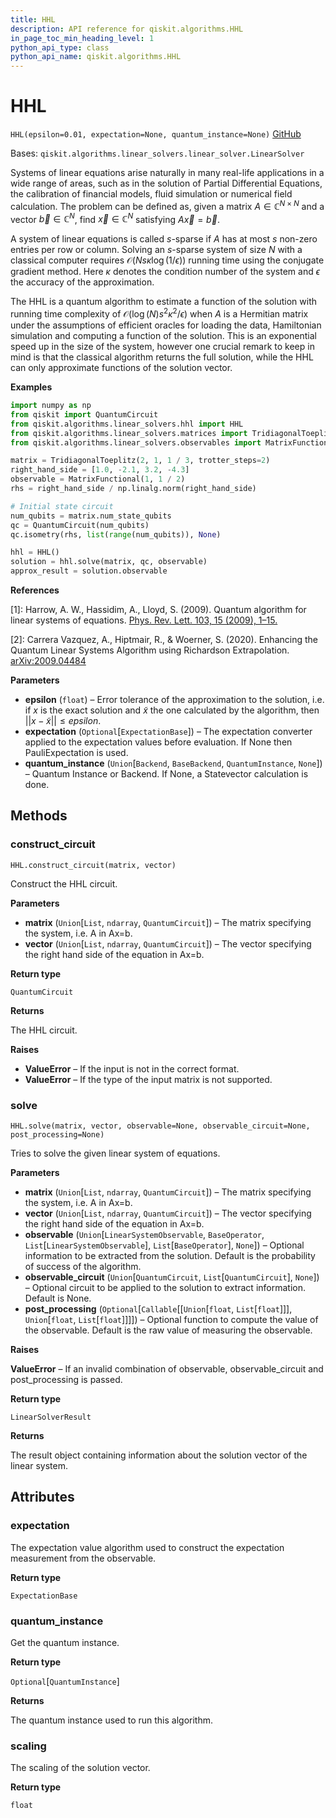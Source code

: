 ```yaml
---
title: HHL
description: API reference for qiskit.algorithms.HHL
in_page_toc_min_heading_level: 1
python_api_type: class
python_api_name: qiskit.algorithms.HHL
---
```


# HHL

<span id="qiskit.algorithms.HHL" />

`HHL(epsilon=0.01, expectation=None, quantum_instance=None)` [GitHub](https://github.com/qiskit/qiskit/tree/stable/0.18/qiskit/algorithms/linear_solvers/hhl.py "view source code")

Bases: `qiskit.algorithms.linear_solvers.linear_solver.LinearSolver`

Systems of linear equations arise naturally in many real-life applications in a wide range of areas, such as in the solution of Partial Differential Equations, the calibration of financial models, fluid simulation or numerical field calculation. The problem can be defined as, given a matrix $A\in\mathbb{C}^{N\times N}$ and a vector $\vec{b}\in\mathbb{C}^{N}$, find $\vec{x}\in\mathbb{C}^{N}$ satisfying $A\vec{x}=\vec{b}$.

A system of linear equations is called $s$-sparse if $A$ has at most $s$ non-zero entries per row or column. Solving an $s$-sparse system of size $N$ with a classical computer requires $\mathcal{ O }(Ns\kappa\log(1/\epsilon))$ running time using the conjugate gradient method. Here $\kappa$ denotes the condition number of the system and $\epsilon$ the accuracy of the approximation.

The HHL is a quantum algorithm to estimate a function of the solution with running time complexity of $\mathcal{ O }(\log(N)s^{2}\kappa^{2}/\epsilon)$ when $A$ is a Hermitian matrix under the assumptions of efficient oracles for loading the data, Hamiltonian simulation and computing a function of the solution. This is an exponential speed up in the size of the system, however one crucial remark to keep in mind is that the classical algorithm returns the full solution, while the HHL can only approximate functions of the solution vector.

**Examples**

```python
import numpy as np
from qiskit import QuantumCircuit
from qiskit.algorithms.linear_solvers.hhl import HHL
from qiskit.algorithms.linear_solvers.matrices import TridiagonalToeplitz
from qiskit.algorithms.linear_solvers.observables import MatrixFunctional

matrix = TridiagonalToeplitz(2, 1, 1 / 3, trotter_steps=2)
right_hand_side = [1.0, -2.1, 3.2, -4.3]
observable = MatrixFunctional(1, 1 / 2)
rhs = right_hand_side / np.linalg.norm(right_hand_side)

# Initial state circuit
num_qubits = matrix.num_state_qubits
qc = QuantumCircuit(num_qubits)
qc.isometry(rhs, list(range(num_qubits)), None)

hhl = HHL()
solution = hhl.solve(matrix, qc, observable)
approx_result = solution.observable
```

**References**

\[1]: Harrow, A. W., Hassidim, A., Lloyd, S. (2009). Quantum algorithm for linear systems of equations. [Phys. Rev. Lett. 103, 15 (2009), 1–15.](https://doi.org/10.1103/PhysRevLett.103.150502)

\[2]: Carrera Vazquez, A., Hiptmair, R., & Woerner, S. (2020). Enhancing the Quantum Linear Systems Algorithm using Richardson Extrapolation. [arXiv:2009.04484](http://arxiv.org/abs/2009.04484)

**Parameters**

*   **epsilon** (`float`) – Error tolerance of the approximation to the solution, i.e. if $x$ is the exact solution and $\tilde{x}$ the one calculated by the algorithm, then $||x - \tilde{x}|| \le epsilon$.
*   **expectation** (`Optional`\[`ExpectationBase`]) – The expectation converter applied to the expectation values before evaluation. If None then PauliExpectation is used.
*   **quantum\_instance** (`Union`\[`Backend`, `BaseBackend`, `QuantumInstance`, `None`]) – Quantum Instance or Backend. If None, a Statevector calculation is done.

## Methods

### construct\_circuit

<span id="qiskit.algorithms.HHL.construct_circuit" />

`HHL.construct_circuit(matrix, vector)`

Construct the HHL circuit.

**Parameters**

*   **matrix** (`Union`\[`List`, `ndarray`, `QuantumCircuit`]) – The matrix specifying the system, i.e. A in Ax=b.
*   **vector** (`Union`\[`List`, `ndarray`, `QuantumCircuit`]) – The vector specifying the right hand side of the equation in Ax=b.

**Return type**

`QuantumCircuit`

**Returns**

The HHL circuit.

**Raises**

*   **ValueError** – If the input is not in the correct format.
*   **ValueError** – If the type of the input matrix is not supported.

### solve

<span id="qiskit.algorithms.HHL.solve" />

`HHL.solve(matrix, vector, observable=None, observable_circuit=None, post_processing=None)`

Tries to solve the given linear system of equations.

**Parameters**

*   **matrix** (`Union`\[`List`, `ndarray`, `QuantumCircuit`]) – The matrix specifying the system, i.e. A in Ax=b.
*   **vector** (`Union`\[`List`, `ndarray`, `QuantumCircuit`]) – The vector specifying the right hand side of the equation in Ax=b.
*   **observable** (`Union`\[`LinearSystemObservable`, `BaseOperator`, `List`\[`LinearSystemObservable`], `List`\[`BaseOperator`], `None`]) – Optional information to be extracted from the solution. Default is the probability of success of the algorithm.
*   **observable\_circuit** (`Union`\[`QuantumCircuit`, `List`\[`QuantumCircuit`], `None`]) – Optional circuit to be applied to the solution to extract information. Default is None.
*   **post\_processing** (`Optional`\[`Callable`\[\[`Union`\[`float`, `List`\[`float`]]], `Union`\[`float`, `List`\[`float`]]]]) – Optional function to compute the value of the observable. Default is the raw value of measuring the observable.

**Raises**

**ValueError** – If an invalid combination of observable, observable\_circuit and post\_processing is passed.

**Return type**

`LinearSolverResult`

**Returns**

The result object containing information about the solution vector of the linear system.

## Attributes

<span id="qiskit.algorithms.HHL.expectation" />

### expectation

The expectation value algorithm used to construct the expectation measurement from the observable.

**Return type**

`ExpectationBase`

<span id="qiskit.algorithms.HHL.quantum_instance" />

### quantum\_instance

Get the quantum instance.

**Return type**

`Optional`\[`QuantumInstance`]

**Returns**

The quantum instance used to run this algorithm.

<span id="qiskit.algorithms.HHL.scaling" />

### scaling

The scaling of the solution vector.

**Return type**

`float`


